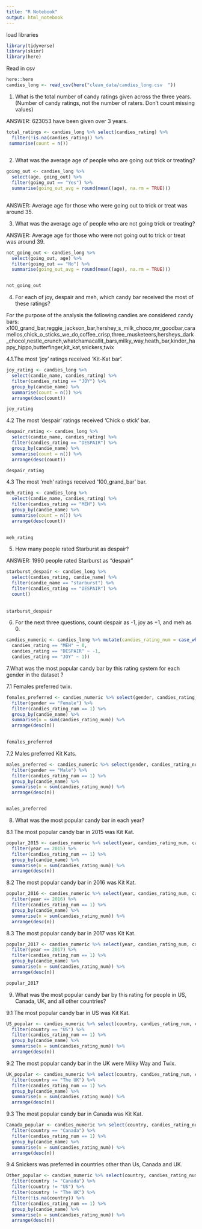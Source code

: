 ```yaml
---
title: "R Notebook"
output: html_notebook
---
```


load libraries
```r
library(tidyverse)
library(skimr)
library(here)
```


Read in csv
```r
here::here
candies_long <- read_csv(here("clean_data/candies_long.csv  "))
```
 
1. What is the total number of candy ratings given across the three years. (Number of candy ratings, not the number of raters. Don’t count missing values)


ANSWER: 623053 have been given over 3 years.

```r
total_ratings <- candies_long %>% select(candies_rating) %>% 
  filter(!is.na(candies_rating)) %>% 
 summarise(count = n())
   
```


2.  What was the average age of people who are going out trick or treating?

```r

going_out <- candies_long %>% 
  select(age, going_out) %>% 
  filter(going_out == "Yes") %>% 
  summarise(going_out_avg = round(mean((age), na.rm = TRUE)))
  
```
ANSWER: Average age for those who were going out to trick or treat was around 35.

3. What was the average age of people who are not going trick or treating?

ANSWER: Average age for those who were not going out to trick or treat was around 39.

```r

not_going_out <- candies_long %>% 
  select(going_out, age) %>% 
  filter(going_out == "No") %>% 
  summarise(going_out_avg = round(mean((age), na.rm = TRUE)))


not_going_out  
```


4. For each of joy, despair and meh, which candy bar received the most of these ratings?

For the purpose of the analysis the following candies are considered candy bars:
x100_grand_bar,reggie_jackson_bar,hershey_s_milk_choco,mr_goodbar,caramellos,chick_o_sticks_we_do,coffee_crisp,three_musketeers,hersheys_dark_chocol,nestle_crunch,whatchamacallit_bars,milky_way,heath_bar,kinder_happy_hippo,butterfinger,kit_kat,snickers,twix

4.1.The most 'joy' ratings received 'Kit-Kat bar'.

```r

joy_rating <- candies_long %>% 
  select(candie_name, candies_rating) %>% 
  filter(candies_rating == "JOY") %>% 
  group_by(candie_name) %>% 
  summarise(count = n()) %>% 
  arrange(desc(count))

joy_rating

```


4.2 The most 'despair' ratings received 'Chick o stick' bar.

```r
despair_rating <- candies_long %>% 
  select(candie_name, candies_rating) %>% 
  filter(candies_rating == "DESPAIR") %>% 
  group_by(candie_name) %>% 
  summarise(count = n()) %>% 
  arrange(desc(count))

despair_rating

```

4.3 The most 'meh' ratings received '100_grand_bar' bar.

```r

meh_rating <- candies_long %>% 
  select(candie_name, candies_rating) %>% 
  filter(candies_rating == "MEH") %>% 
  group_by(candie_name) %>% 
  summarise(count = n()) %>% 
  arrange(desc(count))
  

meh_rating

```


5. How many people rated Starburst as despair?

ANSWER: 1990 people rated Starburst as "despair"

```r
starburst_despair <- candies_long %>% 
  select(candies_rating, candie_name) %>% 
  filter(candie_name == "starburst") %>% 
  filter(candies_rating == "DESPAIR") %>% 
  count()
 
  
starburst_despair
```


6. For the next three questions, count despair as -1, joy as +1, and meh as 0.


```r

candies_numeric <- candies_long %>% mutate(candies_rating_num = case_when(
  candies_rating == "MEH" ~ 0,
  candies_rating == "DESPAIR" ~ -1,
  candies_rating == "JOY" ~ 1))
```

7.What was the most popular candy bar by this rating system for each gender in the dataset ?

7.1 Females preferred twix.

```r
females_preferred <- candies_numeric %>% select(gender, candies_rating_num, candie_name) %>%
  filter(gender == "Female") %>% 
  filter(candies_rating_num == 1) %>%
  group_by(candie_name) %>% 
  summarise(n = sum(candies_rating_num)) %>% 
  arrange(desc(n)) 
  

females_preferred

```
7.2 Males preferred Kit Kats.

```r
males_preferred <- candies_numeric %>% select(gender, candies_rating_num, candie_name) %>%
  filter(gender == "Male") %>% 
  filter(candies_rating_num == 1) %>%
  group_by(candie_name) %>% 
  summarise(n = sum(candies_rating_num)) %>% 
  arrange(desc(n)) 


males_preferred
```


8. What was the most popular candy bar in each year?

8.1 The most popular candy bar in 2015 was Kit Kat.

```r
popular_2015 <- candies_numeric %>% select(year, candies_rating_num, candie_name) %>%
  filter(year == 2015) %>% 
  filter(candies_rating_num == 1) %>%
  group_by(candie_name) %>% 
  summarise(n = sum(candies_rating_num)) %>% 
  arrange(desc(n))

```
8.2 The most popular candy bar in 2016 was Kit Kat.

```r
popular_2016 <- candies_numeric %>% select(year, candies_rating_num, candie_name) %>%
  filter(year == 2016) %>% 
  filter(candies_rating_num == 1) %>%
  group_by(candie_name) %>% 
  summarise(n = sum(candies_rating_num)) %>% 
  arrange(desc(n))


```
8.3 The most popular candy bar in 2017 was Kit Kat.

```r
popular_2017 <- candies_numeric %>% select(year, candies_rating_num, candie_name) %>%
  filter(year == 2017) %>% 
  filter(candies_rating_num == 1) %>%
  group_by(candie_name) %>% 
  summarise(n = sum(candies_rating_num)) %>% 
  arrange(desc(n))

popular_2017
```

9. What was the most popular candy bar by this rating for people in US, Canada, UK, and all other countries?

9.1 The most popular candy bar in US was Kit Kat.
```r
US_popular <- candies_numeric %>% select(country, candies_rating_num, candie_name) %>%
  filter(country == "US") %>% 
  filter(candies_rating_num == 1) %>%
  group_by(candie_name) %>% 
  summarise(n = sum(candies_rating_num)) %>% 
  arrange(desc(n))


```
9.2 The most popular candy bar in the UK were Milky Way and Twix. 

```r
UK_popular <- candies_numeric %>% select(country, candies_rating_num, candie_name) %>%
  filter(country == "The UK") %>% 
  filter(candies_rating_num == 1) %>%
  group_by(candie_name) %>% 
  summarise(n = sum(candies_rating_num)) %>% 
  arrange(desc(n))


```
9.3 The most popular candy bar in Canada was Kit Kat.

```r
Canada_popular <- candies_numeric %>% select(country, candies_rating_num, candie_name) %>%
  filter(country == "Canada") %>% 
  filter(candies_rating_num == 1) %>%
  group_by(candie_name) %>% 
  summarise(n = sum(candies_rating_num)) %>% 
  arrange(desc(n))


```

9.4  Snickers was preferred in countries other than Us, Canada and UK.

```r


Other_popular <- candies_numeric %>% select(country, candies_rating_num, candie_name) %>%
  filter(country != "Canada") %>% 
  filter(country != "US") %>% 
  filter(country != "The UK") %>% 
  filter(!is.na(country)) %>% 
  filter(candies_rating_num == 1) %>%
  group_by(candie_name) %>% 
  summarise(n = sum(candies_rating_num)) %>% 
  arrange(desc(n))
```

